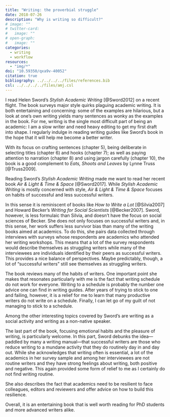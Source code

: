 ```yaml
---
title: "Writing: the proverbial struggle"
date: 2018-07-26
description: "Why is writing so difficult?"
# image: ""
# twitter-card:
#   image: ""
# open-graph:
#   image: ""
categories:
  - writing
  - workflow
resources:
  - "img/*"
doi: "10.59350/qxa9v-40052"
citation: true
bibliography: ../../../../files/references.bib
csl: ../../../../files/amj.csl
---
```



I read Helen Sword's _Stylish Academic Writing_ [@Sword2012] on a recent flight. 
The book surveys major style quirks plaguing academic writing. 
It is both entertaining and concerning: some of the examples are hilarious, but a look at one's own writing yields many sentences as wonky as the examples in the book.
For me, writing is the single most difficult part of being an academic: I am a slow writer and need heavy editing to get my first draft into shape. 
I regularly indulge in reading writing guides like Sword's book in the hope that it will help me become a better writer.

With its focus on crafting sentences (chapter 5), being deliberate in selecting titles (chapter 6) and hooks (chapter 7); as well as paying attention to narration (chapter 8) and using jargon carefully (chapter 10), the book is a good complement to _Eats, Shoots and Leaves_ by Lynne Truss [@Truss2009].

Reading Sword's _Stylish Academic Writing_ made me want to read her recent book _Air & Light & Time & Space_ [@Sword2017].
While _Stylish Academic Writing_ is mostly concerned with style, _Air & Light & Time & Space_ focuses on habits of successful and less successful writers.

In this sense it is reminiscent of books like _How to Write a Lot_ [@Silvia2007] and Howard Becker's _Writing for Social Scientists_ [@Becker2007]. 
Sword, however, is less formulaic than Silvia, and doesn't have the focus on social sciences of Becker.
She does not only focuses on successful writers and, in this sense, her work suffers less survivor bias than many of the writing books aimed at academics.
To do this, she pairs data collected through interviews with surveys whose respondents are academics who attended her writing workshops.
This means that a lot of the survey respondents would describe themselves as struggling writers while many of the interviewees are individuals identified by their peers as successful writers.
This provides a nice balance of perspectives. Maybe predictably, though, a lot of "successful writers" still see themselves as struggling writers.

The book reviews many of the habits of writers.
One important point she makes that resonates particularly with me is the fact that writing schedule do not work for everyone.
Writing to a schedule is probably the number one advice one can find in writing guides.
After years of trying to stick to one and failing, however, it is a relief for me to learn that many productive writers do not write on a schedule.
Finally, I can let go of my guilt of not managing to stick to a schedule.

Among the other interesting topics covered by Sword's are writing as a social activity and writing as a non-native speaker.

The last part of the book, focusing emotional habits and the pleasure of writing, is particularly welcome.
In this part, Sword debunks the idea---paddled by many a writing manual---that successful writers are those who reduce writing to a mundane activity that they do routinely day in and day out. 
While she acknowledges that writing often is essential, a lot of the academics in her survey sample and among her interviewees are not routine writers and they have strong feelings about writing, both positive and negative.
This again provided some form of relief to me as I certainly do not find writing routine.

She also describes the fact that academics need to be resilient to face colleagues, editors and reviewers and offer advice on how to build this resilience.

Overall, it is an entertaining book that is well worth reading for PhD students and more advanced writers alike.

